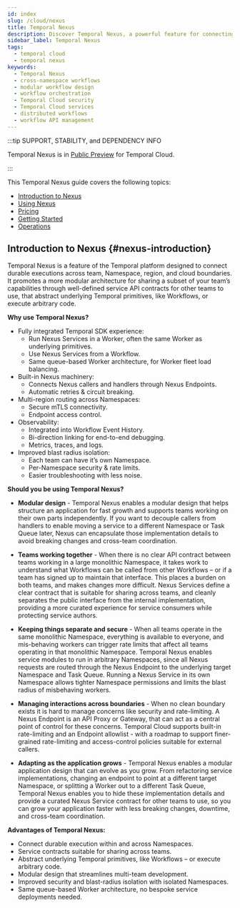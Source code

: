 ```yaml
---
id: index
slug: /cloud/nexus
title: Temporal Nexus
description: Discover Temporal Nexus, a powerful feature for connecting durable executions across team, namespace, region, and cloud boundaries. Nexus also enables each team to have their own namespace for improved security, troubleshooting, and blast radius isolation.
sidebar_label: Temporal Nexus 
tags:
  - temporal cloud
  - temporal nexus
keywords:
  - Temporal Nexus
  - cross-namespace workflows
  - modular workflow design
  - workflow orchestration
  - Temporal Cloud security
  - Temporal Cloud services
  - distributed workflows
  - workflow API management
---
```


:::tip SUPPORT, STABILITY, and DEPENDENCY INFO

Temporal Nexus is in [Public Preview](https://docs.temporal.io/evaluate/development-production-features/release-stages\#public-preview) for Temporal Cloud.

:::

This Temporal Nexus guide covers the following topics:

- [Introduction to Nexus](#nexus-introduction)  
- [Using Nexus](/cloud/nexus/using-nexus)  
- [Pricing](/cloud/nexus/pricing)  
- [Getting Started](/cloud/nexus/getting-started)  
- [Operations](/cloud/nexus/operations)  


## Introduction to Nexus {#nexus-introduction}
Temporal Nexus is a feature of the Temporal platform designed to connect durable executions across team, Namespace, region, and cloud boundaries. 
It promotes a more modular architecture for sharing a subset of your team’s capabilities through well-defined service API contracts for other teams to use, that abstract underlying Temporal primitives, like Workflows, or execute arbitrary code.

**Why use Temporal Nexus?**

* Fully integrated Temporal SDK experience:  
  * Run Nexus Services in a Worker, often the same Worker as underlying primitives.  
  * Use Nexus Services from a Workflow.  
  * Same queue-based Worker architecture, for Worker fleet load balancing.  
* Built-in Nexus machinery:
  * Connects Nexus callers and handlers through Nexus Endpoints.  
  * Automatic retries & circuit breaking. 
* Multi-region routing across Namespaces:
  * Secure mTLS connectivity. 
  * Endpoint access control.  
* Observability:
  * Integrated into Workflow Event History.  
  * Bi-direction linking for end-to-end debugging.  
  * Metrics, traces, and logs. 
* Improved blast radius isolation: 
  * Each team can have it’s own Namespace.  
  * Per-Namespace security & rate limits.  
  * Easier troubleshooting with less noise.

**Should you be using Temporal Nexus?**

* **Modular design** \- Temporal Nexus enables a modular design that helps structure an application for fast growth and supports teams working on their own parts independently. 
If you want to decouple callers from handlers to enable moving a service to a different Namespace or Task Queue later, Nexus can encapsulate those implementation details to avoid breaking changes and cross-team coordination.

* **Teams working together** \- When there is no clear API contract between teams working in a large monolithic Namespace, it takes work to understand what Workflows can be called from other Workflows – or if a team has signed up to maintain that interface. This places a burden on both teams, and makes changes more difficult. 
Nexus Services define a clear contract that is suitable for sharing across teams, and cleanly separates the public interface from the internal implementation, providing a more curated experience for service consumers while protecting service authors.

* **Keeping things separate and secure** \- When all teams operate in the same monolithic Namespace, everything is available to everyone, and mis-behaving workers can trigger rate limits that affect all teams operating in that monolithic Namespace. 
Temporal Nexus enables service modules to run in arbitrary Namespaces, since all Nexus requests are routed through the Nexus Endpoint to the underlying target Namespace and Task Queue. Running a Nexus Service in its own Namespace allows tighter Namespace permissions and limits the blast radius of misbehaving workers.

* **Managing interactions across boundaries** \- When no clean boundary exists it is hard to manage concerns like security and rate-limiting. 
A Nexus Endpoint is an API Proxy or Gateway, that can act as a central point of control for these concerns. 
Temporal Cloud supports built-in rate-limiting and an Endpoint allowlist \- with a roadmap to support finer-grained rate-limiting and access-control policies suitable for external callers.

* **Adapting as the application grows** \- Temporal Nexus enables a modular application design that can evolve as you grow. 
From refactoring service implementations, changing an endpoint to point at a different target Namespace, or splitting a Worker out to a different Task Queue, Temporal Nexus enables you to hide these implementation details and provide a curated Nexus Service contract for other teams to use, so you can grow your application faster with less breaking changes, downtime, and cross-team coordination.

**Advantages of Temporal Nexus:**

* Connect durable execution within and across Namespaces.  
* Service contracts suitable for sharing across teams.  
* Abstract underlying Temporal primitives, like Workflows – or execute arbitrary code.  
* Modular design that streamlines multi-team development.
* Improved security and blast-radius isolation with isolated Namespaces.
* Same queue-based Worker architecture, no bespoke service deployments needed.

